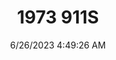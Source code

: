 ---
width: 4000
height: 6000
title: 1973 911S
description: A Signal Yellow 1973 Porsche 911S Targa with brown interior in Austin, TX.
date: 6/26/2023 4:49:26 AM
cameraMake: Sony
cameraModel: ILCE-7M3
lens: 85mm F1.4 DG DN | Art 020
settingsfStop: f/1.4
settingsISO: ISO 50
settingsShutter: 1/200
settingsFocalLength: 85 mm
---